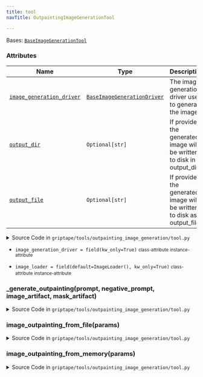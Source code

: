 ```yaml
---
title: tool
navTitle: OutpaintingImageGenerationTool

---
```


<span id="griptape.tools.outpainting_image_generation.tool.OutpaintingImageGenerationTool"></span>

Bases:
 [`BaseImageGenerationTool`](..#griptape.tools.BaseImageGenerationTool "BaseImageGenerationTool (griptape.tools.BaseImageGenerationTool)")

### Attributes

| Name                                                                                                                                                                                                                                                                                                                                                                                                              | Type                                                                                                                                                                                                                                                                    | Description                                                                   |
| ----------------------------------------------------------------------------------------------------------------------------------------------------------------------------------------------------------------------------------------------------------------------------------------------------------------------------------------------------------------------------------------------------------------- | ----------------------------------------------------------------------------------------------------------------------------------------------------------------------------------------------------------------------------------------------------------------------- | ----------------------------------------------------------------------------- |
| <a href="tool.mdx#griptape.tools.outpainting_image_generation.tool.OutpaintingImageGenerationTool.image_generation_driver" title="image_generation_driver = field(kw_only=True)           class-attribute       instance-attribute    (griptape.tools.outpainting_image_generation.tool.OutpaintingImageGenerationTool.image_generation_driver)"><code class="language-python">image_generation_driver</code></a> | <a href="../../drivers/image_generation#griptape.drivers.image_generation.BaseImageGenerationDriver" title="BaseImageGenerationDriver (griptape.drivers.image_generation.BaseImageGenerationDriver)"><code class="language-python">BaseImageGenerationDriver</code></a> | The image generation driver used to generate the image.<br/>                  |
| <a href="../../mixins/artifact_file_output_mixin.mdx#griptape.mixins.artifact_file_output_mixin.ArtifactFileOutputMixin.output_dir" title="output_dir = field(default=None, kw_only=True)           class-attribute       instance-attribute    (griptape.tools.outpainting_image_generation.tool.OutpaintingImageGenerationTool.output_dir)"><code class="language-python">output_dir</code></a>                 | `Optional[str]`                                                                                                                                                                                                                                                         | If provided, the generated image will be written to disk in output_dir.<br/>  |
| <a href="../../mixins/artifact_file_output_mixin.mdx#griptape.mixins.artifact_file_output_mixin.ArtifactFileOutputMixin.output_file" title="output_file = field(default=None, kw_only=True)           class-attribute       instance-attribute    (griptape.tools.outpainting_image_generation.tool.OutpaintingImageGenerationTool.output_file)"><code class="language-python">output_file</code></a>             | `Optional[str]`                                                                                                                                                                                                                                                         | If provided, the generated image will be written to disk as output_file.<br/> |

<details><summary>Source Code in <code>griptape&#47;tools&#47;outpainting_image_generation&#47;tool.py</code></summary>

```python
@define
class OutpaintingImageGenerationTool(BaseImageGenerationTool):
    """A tool that can be used to generate prompted outpaintings of an image.

    Attributes:
        image_generation_driver: The image generation driver used to generate the image.
        output_dir: If provided, the generated image will be written to disk in output_dir.
        output_file: If provided, the generated image will be written to disk as output_file.
    """

    image_generation_driver: BaseImageGenerationDriver = field(kw_only=True)
    image_loader: ImageLoader = field(default=ImageLoader(), kw_only=True)

    @activity(
        config={
            "description": "Modifies an image outside a specified mask area using image and mask files.",
            "schema": Schema(
                {
                    Literal("prompt", description=BaseImageGenerationTool.PROMPT_DESCRIPTION): str,
                    Literal("negative_prompt", description=BaseImageGenerationTool.NEGATIVE_PROMPT_DESCRIPTION): str,
                    Literal(
                        "image_file",
                        description="The path to an image file to be used as a base to generate variations from.",
                    ): str,
                    Literal("mask_file", description="The path to mask image file."): str,
                },
            ),
        },
    )
    def image_outpainting_from_file(self, params: dict[str, dict[str, str]]) -> ImageArtifact | ErrorArtifact:
        prompt = params["values"]["prompt"]
        negative_prompt = params["values"]["negative_prompt"]
        image_file = params["values"]["image_file"]
        mask_file = params["values"]["mask_file"]

        input_artifact = self.image_loader.load(image_file)
        mask_artifact = self.image_loader.load(mask_file)

        return self._generate_outpainting(prompt, negative_prompt, input_artifact, mask_artifact)

    @activity(
        config={
            "description": "Modifies an image outside a specified mask area using image and mask artifacts in memory.",
            "schema": Schema(
                {
                    Literal("prompt", description=BaseImageGenerationTool.PROMPT_DESCRIPTION): str,
                    Literal("negative_prompt", description=BaseImageGenerationTool.NEGATIVE_PROMPT_DESCRIPTION): str,
                    "memory_name": str,
                    "image_artifact_namespace": str,
                    "mask_artifact_namespace": str,
                },
            ),
        },
    )
    def image_outpainting_from_memory(self, params: dict[str, dict[str, str]]) -> ImageArtifact | ErrorArtifact:
        prompt = params["values"]["prompt"]
        negative_prompt = params["values"]["negative_prompt"]
        image_artifact_namespace = params["values"]["image_artifact_namespace"]
        image_artifact_name = params["values"]["image_artifact_name"]
        mask_artifact_namespace = params["values"]["mask_artifact_namespace"]
        mask_artifact_name = params["values"]["mask_artifact_name"]
        memory = self.find_input_memory(params["values"]["memory_name"])

        if memory is None:
            return ErrorArtifact("memory not found")

        try:
            image_artifact = load_artifact_from_memory(
                memory,
                image_artifact_namespace,
                image_artifact_name,
                ImageArtifact,
            )
            mask_artifact = load_artifact_from_memory(
                memory,
                mask_artifact_namespace,
                mask_artifact_name,
                ImageArtifact,
            )
        except ValueError as e:
            return ErrorArtifact(str(e))

        return self._generate_outpainting(
            prompt, negative_prompt, cast("ImageArtifact", image_artifact), cast("ImageArtifact", mask_artifact)
        )

    def _generate_outpainting(
        self, prompt: str, negative_prompt: str, image_artifact: ImageArtifact, mask_artifact: ImageArtifact
    ) -> ImageArtifact | ErrorArtifact:
        output_artifact = self.image_generation_driver.run_image_outpainting(
            prompts=[prompt], negative_prompts=[negative_prompt], image=image_artifact, mask=mask_artifact
        )

        if self.output_dir or self.output_file:
            self._write_to_file(output_artifact)

        return output_artifact
```

</details>

-   `image_generation_driver = field(kw_only=True)` <small>class-attribute</small> <small>instance-attribute</small>  <span id="griptape.tools.outpainting_image_generation.tool.OutpaintingImageGenerationTool.image_generation_driver"></span> 

-   `image_loader = field(default=ImageLoader(), kw_only=True)` <small>class-attribute</small> <small>instance-attribute</small>  <span id="griptape.tools.outpainting_image_generation.tool.OutpaintingImageGenerationTool.image_loader"></span> 

<span id="griptape.tools.outpainting_image_generation.tool.OutpaintingImageGenerationTool._generate_outpainting"></span>

### \_generate_outpainting(prompt, negative_prompt, image_artifact, mask_artifact)

<details><summary>Source Code in <code>griptape&#47;tools&#47;outpainting_image_generation&#47;tool.py</code></summary>

```python
def _generate_outpainting(
    self, prompt: str, negative_prompt: str, image_artifact: ImageArtifact, mask_artifact: ImageArtifact
) -> ImageArtifact | ErrorArtifact:
    output_artifact = self.image_generation_driver.run_image_outpainting(
        prompts=[prompt], negative_prompts=[negative_prompt], image=image_artifact, mask=mask_artifact
    )

    if self.output_dir or self.output_file:
        self._write_to_file(output_artifact)

    return output_artifact
```

</details>

<span id="griptape.tools.outpainting_image_generation.tool.OutpaintingImageGenerationTool.image_outpainting_from_file"></span>

### image_outpainting_from_file(params)

<details><summary>Source Code in <code>griptape&#47;tools&#47;outpainting_image_generation&#47;tool.py</code></summary>

```python
@activity(
    config={
        "description": "Modifies an image outside a specified mask area using image and mask files.",
        "schema": Schema(
            {
                Literal("prompt", description=BaseImageGenerationTool.PROMPT_DESCRIPTION): str,
                Literal("negative_prompt", description=BaseImageGenerationTool.NEGATIVE_PROMPT_DESCRIPTION): str,
                Literal(
                    "image_file",
                    description="The path to an image file to be used as a base to generate variations from.",
                ): str,
                Literal("mask_file", description="The path to mask image file."): str,
            },
        ),
    },
)
def image_outpainting_from_file(self, params: dict[str, dict[str, str]]) -> ImageArtifact | ErrorArtifact:
    prompt = params["values"]["prompt"]
    negative_prompt = params["values"]["negative_prompt"]
    image_file = params["values"]["image_file"]
    mask_file = params["values"]["mask_file"]

    input_artifact = self.image_loader.load(image_file)
    mask_artifact = self.image_loader.load(mask_file)

    return self._generate_outpainting(prompt, negative_prompt, input_artifact, mask_artifact)
```

</details>

<span id="griptape.tools.outpainting_image_generation.tool.OutpaintingImageGenerationTool.image_outpainting_from_memory"></span>

### image_outpainting_from_memory(params)

<details><summary>Source Code in <code>griptape&#47;tools&#47;outpainting_image_generation&#47;tool.py</code></summary>

```python
@activity(
    config={
        "description": "Modifies an image outside a specified mask area using image and mask artifacts in memory.",
        "schema": Schema(
            {
                Literal("prompt", description=BaseImageGenerationTool.PROMPT_DESCRIPTION): str,
                Literal("negative_prompt", description=BaseImageGenerationTool.NEGATIVE_PROMPT_DESCRIPTION): str,
                "memory_name": str,
                "image_artifact_namespace": str,
                "mask_artifact_namespace": str,
            },
        ),
    },
)
def image_outpainting_from_memory(self, params: dict[str, dict[str, str]]) -> ImageArtifact | ErrorArtifact:
    prompt = params["values"]["prompt"]
    negative_prompt = params["values"]["negative_prompt"]
    image_artifact_namespace = params["values"]["image_artifact_namespace"]
    image_artifact_name = params["values"]["image_artifact_name"]
    mask_artifact_namespace = params["values"]["mask_artifact_namespace"]
    mask_artifact_name = params["values"]["mask_artifact_name"]
    memory = self.find_input_memory(params["values"]["memory_name"])

    if memory is None:
        return ErrorArtifact("memory not found")

    try:
        image_artifact = load_artifact_from_memory(
            memory,
            image_artifact_namespace,
            image_artifact_name,
            ImageArtifact,
        )
        mask_artifact = load_artifact_from_memory(
            memory,
            mask_artifact_namespace,
            mask_artifact_name,
            ImageArtifact,
        )
    except ValueError as e:
        return ErrorArtifact(str(e))

    return self._generate_outpainting(
        prompt, negative_prompt, cast("ImageArtifact", image_artifact), cast("ImageArtifact", mask_artifact)
    )
```

</details>
